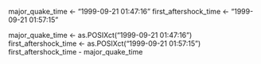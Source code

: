 major_quake_time <- "1999-09-21 01:47:16"
first_aftershock_time <- "1999-09-21 01:57:15"

major_quake_time <- as.POSIXct("1999-09-21 01:47:16")
first_aftershock_time <- as.POSIXct("1999-09-21 01:57:15")
first_aftershock_time - major_quake_time

